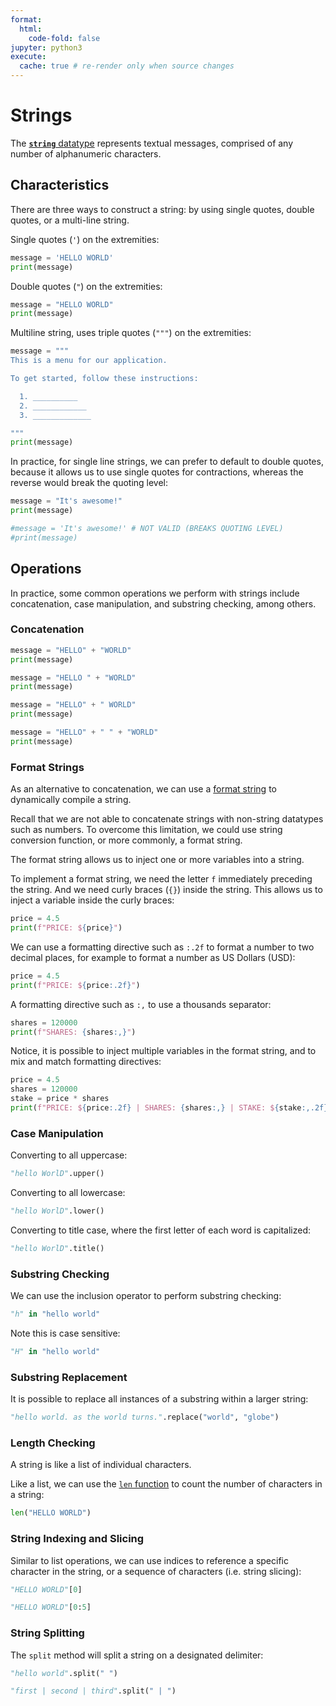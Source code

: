 ```yaml
---
format:
  html:
    code-fold: false
jupyter: python3
execute:
  cache: true # re-render only when source changes
---
```


# Strings

The [**`string`** datatype](https://docs.python.org/3/library/stdtypes.html#text-sequence-type-str) represents textual messages, comprised of any number of alphanumeric characters.

## Characteristics

There are three ways to construct a string: by using single quotes, double quotes, or a multi-line string.

Single quotes (`'`) on the extremities:

```python
message = 'HELLO WORLD'
print(message)
```

Double quotes (`"`) on the extremities:

```python
message = "HELLO WORLD"
print(message)
```


Multiline string, uses triple quotes (`"""`) on the extremities:


```python
message = """
This is a menu for our application.

To get started, follow these instructions:

  1. __________
  2. ____________
  3. _____________

"""
print(message)
```


In practice, for single line strings, we can prefer to default to double quotes, because it allows us to use single quotes for contractions, whereas the reverse would break the quoting level:

```python
message = "It's awesome!"
print(message)
```

```python
#message = 'It's awesome!' # NOT VALID (BREAKS QUOTING LEVEL)
#print(message)
```

## Operations

In practice, some common operations we perform with strings include concatenation, case manipulation, and substring checking, among others.

### Concatenation

```python
message = "HELLO" + "WORLD"
print(message)

message = "HELLO " + "WORLD"
print(message)

message = "HELLO" + " WORLD"
print(message)

message = "HELLO" + " " + "WORLD"
print(message)
```

### Format Strings

As an alternative to concatenation, we can use a [format string](https://docs.python.org/3/tutorial/inputoutput.html#fancier-output-formatting) to dynamically compile a string.

Recall that we are not able to concatenate strings with non-string datatypes such as numbers. To overcome this limitation, we could use string conversion function, or more commonly, a format string.

The format string allows us to inject one or more variables into a string.

To implement a format string, we need the letter `f` immediately preceding the string. And we need curly braces (`{}`) inside the string. This allows us to inject a variable inside the curly braces:

```python
price = 4.5
print(f"PRICE: ${price}")
```

We can use a formatting directive such as `:.2f` to format a number to two decimal places, for example to format a number as US Dollars (USD):

```python
price = 4.5
print(f"PRICE: ${price:.2f}")
```

A formatting directive such as `:,` to use a thousands separator:

```python
shares = 120000
print(f"SHARES: {shares:,}")
```

Notice, it is possible to inject multiple variables in the format string, and to mix and match formatting directives:


```python
price = 4.5
shares = 120000
stake = price * shares
print(f"PRICE: ${price:.2f} | SHARES: {shares:,} | STAKE: ${stake:,.2f}")
```


### Case Manipulation

Converting to all uppercase:

```python
"hello WorlD".upper()
```


Converting to all lowercase:

```python
"hello WorlD".lower()
```

Converting to title case, where the first letter of each word is capitalized:

```python
"hello WorlD".title()
```



### Substring Checking

We can use the inclusion operator to perform substring checking:

```python
"h" in "hello world"
```

Note this is case sensitive:

```python
"H" in "hello world"
```

### Substring Replacement

It is possible to replace all instances of a substring within a larger string:

```python
"hello world. as the world turns.".replace("world", "globe")
```


### Length Checking

A string is like a list of individual characters.

Like a list, we can use the [`len` function](https://docs.python.org/3/library/functions.html#len) to count the number of characters in a string:

```python
len("HELLO WORLD")
```

### String Indexing and Slicing

Similar to list operations, we can use indices to reference a specific character in the string, or a sequence of characters (i.e. string slicing):


```python
"HELLO WORLD"[0]
```

```python
"HELLO WORLD"[0:5]
```

### String Splitting

The `split` method will split a string on a designated delimiter:

```python
"hello world".split(" ")
```


```python
"first | second | third".split(" | ")
```
